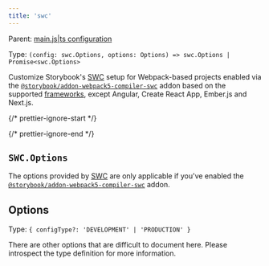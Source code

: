```yaml
---
title: 'swc'
---
```


Parent: [main.js|ts configuration](./main-config.md)

Type: `(config: swc.Options, options: Options) => swc.Options | Promise<swc.Options>`

Customize Storybook's [SWC](https://swc.rs/) setup for Webpack-based projects enabled via the [`@storybook/addon-webpack5-compiler-swc`](https://storybook.js.org/addons/@storybook/addon-webpack5-compiler-swc) addon based on the supported [frameworks](../configure/frameworks.md), except Angular, Create React App, Ember.js and Next.js.

{/* prettier-ignore-start */}

<CodeSnippets path="main-config-swc.md" />

{/* prettier-ignore-end */}

## `SWC.Options`

The options provided by [SWC](https://swc.rs/) are only applicable if you've enabled the [`@storybook/addon-webpack5-compiler-swc`](https://storybook.js.org/addons/@storybook/addon-webpack5-compiler-swc) addon.

## Options

Type: `{ configType?: 'DEVELOPMENT' | 'PRODUCTION' }`

There are other options that are difficult to document here. Please introspect the type definition for more information.

